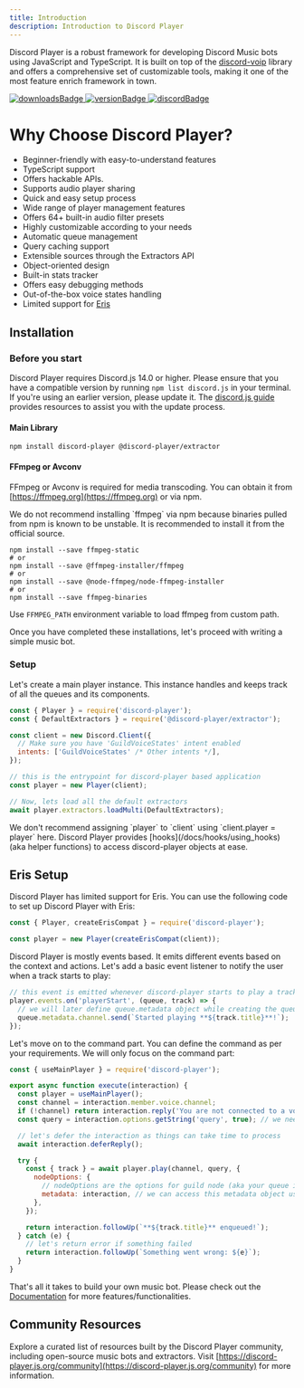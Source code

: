 ```yaml
---
title: Introduction
description: Introduction to Discord Player
---
```


Discord Player is a robust framework for developing Discord Music bots using JavaScript and TypeScript. It is built on top of the [discord-voip](https://npm.im/discord-voip) library and offers a comprehensive set of customizable tools, making it one of the most feature enrich framework in town.

<div className="flex flex-row gap-2">
  <a
    className="underline font-semibold text-teal-500 hover:text-teal-600"
    target="_blank"
    rel="noopener noreferrer"
    href="/guide/[topic]/[page]"
  >
    <img src="https://img.shields.io/npm/dt/discord-player?style=for-the-badge" alt="downloadsBadge" />
  </a>
  <a
    className="underline font-semibold text-teal-500 hover:text-teal-600"
    target="_blank"
    rel="noopener noreferrer"
    href="https://npmjs.com/discord-player"
  >
    <img src="https://img.shields.io/npm/v/discord-player?style=for-the-badge" alt="versionBadge" />
  </a>
  <a
    className="underline font-semibold text-teal-500 hover:text-teal-600"
    target="_blank"
    rel="noopener noreferrer"
    href="https://androz2091.fr/discord"
  >
    <img
      src="https://img.shields.io/discord/558328638911545423?style=for-the-badge&amp;color=7289da"
      alt="discordBadge"
    />
  </a>
</div>

# Why Choose Discord Player?

- Beginner-friendly with easy-to-understand features
- TypeScript support
- Offers hackable APIs.
- Supports audio player sharing
- Quick and easy setup process
- Wide range of player management features
- Offers 64+ built-in audio filter presets
- Highly customizable according to your needs
- Automatic queue management
- Query caching support
- Extensible sources through the Extractors API
- Object-oriented design
- Built-in stats tracker
- Offers easy debugging methods
- Out-of-the-box voice states handling
- Limited support for [Eris](https://npmjs.com/eris)

## Installation

### Before you start

Discord Player requires Discord.js 14.0 or higher. Please ensure that you have a compatible version by running `npm list discord.js` in your terminal. If you're using an earlier version, please update it. The [discord.js guide](https://discordjs.guide) provides resources to assist you with the update process.

#### Main Library

```package-install
npm install discord-player @discord-player/extractor
```

#### FFmpeg or Avconv

FFmpeg or Avconv is required for media transcoding. You can obtain it from [https://ffmpeg.org](https://ffmpeg.org) or via npm.

<Callout type="warn">
  We do not recommend installing `ffmpeg` via npm because binaries pulled from npm is known to be unstable. It is
  recommended to install it from the official source.
</Callout>

```package-install
npm install --save ffmpeg-static
# or
npm install --save @ffmpeg-installer/ffmpeg
# or
npm install --save @node-ffmpeg/node-ffmpeg-installer
# or
npm install --save ffmpeg-binaries
```

<Callout type="info">Use `FFMPEG_PATH` environment variable to load ffmpeg from custom path.</Callout>

Once you have completed these installations, let's proceed with writing a simple music bot.

### Setup

Let's create a main player instance. This instance handles and keeps track of all the queues and its components.

```js title="index.js"
const { Player } = require('discord-player');
const { DefaultExtractors } = require('@discord-player/extractor');

const client = new Discord.Client({
  // Make sure you have 'GuildVoiceStates' intent enabled
  intents: ['GuildVoiceStates' /* Other intents */],
});

// this is the entrypoint for discord-player based application
const player = new Player(client);

// Now, lets load all the default extractors
await player.extractors.loadMulti(DefaultExtractors);
```

<Callout type="warn">
  We don't recommend assigning `player` to `client` using `client.player = player` here. Discord Player provides
  [hooks](/docs/hooks/using_hooks) (aka helper functions) to access discord-player objects at ease.
</Callout>

## Eris Setup

Discord Player has limited support for Eris. You can use the following code to set up Discord Player with Eris:

```js title="index.js"
const { Player, createErisCompat } = require('discord-player');

const player = new Player(createErisCompat(client));
```

Discord Player is mostly events based. It emits different events based on the context and actions. Let's add a basic event listener to notify the user when a track starts to play:

```js title="index.js"
// this event is emitted whenever discord-player starts to play a track
player.events.on('playerStart', (queue, track) => {
  // we will later define queue.metadata object while creating the queue
  queue.metadata.channel.send(`Started playing **${track.title}**!`);
});
```

Let's move on to the command part. You can define the command as per your requirements. We will only focus on the command part:

```js title="play.js"
const { useMainPlayer } = require('discord-player');

export async function execute(interaction) {
  const player = useMainPlayer();
  const channel = interaction.member.voice.channel;
  if (!channel) return interaction.reply('You are not connected to a voice channel!'); // make sure we have a voice channel
  const query = interaction.options.getString('query', true); // we need input/query to play

  // let's defer the interaction as things can take time to process
  await interaction.deferReply();

  try {
    const { track } = await player.play(channel, query, {
      nodeOptions: {
        // nodeOptions are the options for guild node (aka your queue in simple word)
        metadata: interaction, // we can access this metadata object using queue.metadata later on
      },
    });

    return interaction.followUp(`**${track.title}** enqueued!`);
  } catch (e) {
    // let's return error if something failed
    return interaction.followUp(`Something went wrong: ${e}`);
  }
}
```

That's all it takes to build your own music bot. Please check out the [Documentation](https://discord-player.js.org) for more features/functionalities.

## Community Resources

Explore a curated list of resources built by the Discord Player community, including open-source music bots and extractors. Visit [https://discord-player.js.org/community](https://discord-player.js.org/community) for more information.
